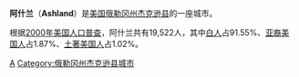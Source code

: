 {{NoteTA
|G1=USState
|T=zh-hans:阿什蘭 (俄勒冈州); zh-tw:阿什蘭 (奧勒岡州); zh-hk:阿什蘭 (俄勒岡州);
|1=zh-hans:俄勒冈州; zh-tw:奧勒岡州; zh-hk:俄勒岡州;
}}
{{Infobox Settlement
| name = 阿什兰
|native_name=Ashland
| image_skyline = Demi-Ashland,OR-Plaza-EW-20050305.jpeg
| imagesize = 250px
| image_caption = 
| image_flag = 
| image_shield = 
| pushpin_map = USA Oregon
| pushpin_label_position = top
| subdivision_type = 国家
| subdivision_name = {{USA}}
| subdivision_type1 = [[美国行政区划|州]]
| subdivision_name1 = [[俄勒冈州|俄勒冈州]]
| subdivision_type2 = [[俄勒冈州各县列表|县]]
| subdivision_name2 =  [[杰克逊县_(俄勒冈州)|杰克逊县]]
| elevation_m = 578
| elevation_ft = 
| area_total_km2 = 16.83
| population_as_of = 2000年
| population_total = 19522
| population_density_km2 = auto
| timezone = [[PST|PST]]
| utc_offset = -8
| timezone_DST = [[PDT|PDT]]
| utc_offset_DST = -7
| latd = 42
| latm = 11
| lats = 29
| latNS = N
| longd = 122
| longm = 42
| longs = 3
| longEW = W
| website =  
}}
'''阿什兰'''（'''Ashland'''）是[[美国|美国]][[俄勒冈州|俄勒冈州]][[杰克逊县_(俄勒冈州)|杰克逊县]]的一座城市。

根据[[2000年美国人口普查|2000年美国人口普查]]，阿什兰共有19,522人，其中[[白人|白人]]占91.55%、[[亚裔美国人|亚裔美国人]]占1.87%、[[土著美国人|土著美国人]]占1.02%。

{{Authority control}}
{{Oregon-stub}}

[[Category:俄勒冈州城市|A]]
[[Category:俄勒冈州杰克逊县城市|Category:俄勒冈州杰克逊县城市]]